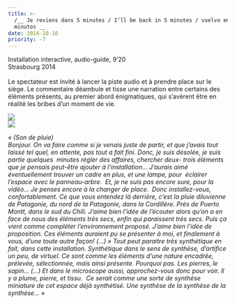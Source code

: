 ```yaml
---
title: >-
  /__ Je reviens dans 5 minutes / I’ll be back in 5 minutes / vuelvo en 5
  minutos __
date: 2014-10-10
priority: -7
---
```

Installation interactive, audio-guide, 9’20 \
Strasbourg 2014\
\
Le spectateur est invité à lancer la piste audio et à prendre place sur le siège. Le commentaire déambule et tisse une narration entre certains des éléments présents, au premier abord énigmatiques, qui s’avèrent être en réalité les bribes d’un moment de vie.

![](src/assets/images/projects/je-reviens-dans-5-minutes/1jereviens_IMG_0103.jpg)\
![](src/assets/images/projects/je-reviens-dans-5-minutes/2jereviens_IMG_0089.jpg)

<VimeoEmbed videoId={296632571} />

*« (Son de pluie)* \
*Bonjour. On va faire comme si je venais juste de partir, et que j’avais tout laissé tel quel, en attente, pas tout a fait fini. Donc, je suis désolée, je suis partie quelques  minutes régler des affaires, chercher deux- trois éléments que je pensais peut-être ajouter à l’installation… J’aurais aimé éventuellement trouver un cadre en plus, et une lampe, pour  éclairer l’espace avec le panneau-arbre.  Et, je ne suis pas encore sure, pour la vidéo… Je penses encore à la changer de place.  Donc installez-vous, confortablement. Ce que vous entendez là derrière, c’est la pluie diluvienne de Patagonie, du nord de la Patagonie, dans la Cordillère. Près de Puerto  Montt, dans le sud du Chili. J’aime bien l’idée de l’écouter alors qu’on a en face de nous des éléments très secs, enfin qui paraissent très secs. Puis ça vient comme compléter l’environnement proposé. J’aime bien l’idée de proposition. Ces éléments auraient pu se présenter à moi, et finalement à vous, d’une toute autre façon! (…) » Tout peut paraitre très synthétique en fait, dans cette installation. Synthétique dans le sens de synthèse, d’artifice un peu, de virtuel. Ce sont comme les éléments d’une nature encadrée, prélevée, sélectionnée, mais ainsi présente. Pourquoi pas. Les pierres, le sapin… (…) Et dans le microscope aussi, approchez-vous donc pour voir. Il y a plume, pierre, et tissu.  Ce serait comme une sorte de synthèse miniature de cet espace déjà synthétisé. Une synthèse de la synthèse de la synthèse… »*
